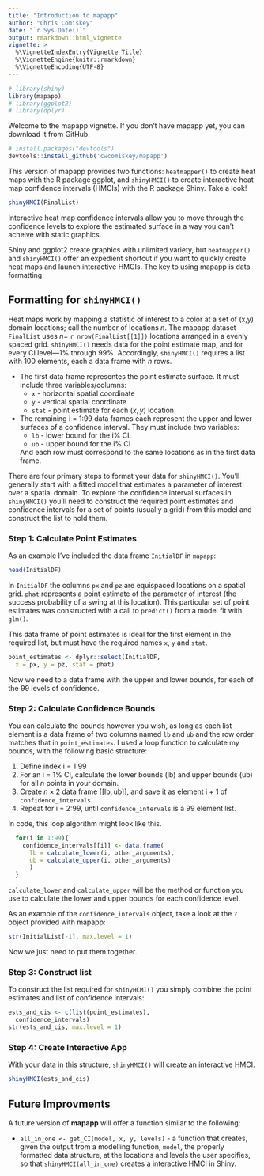 ```yaml
---
title: "Introduction to mapapp"
author: "Chris Comiskey"
date: "`r Sys.Date()`"
output: rmarkdown::html_vignette
vignette: >
  %\VignetteIndexEntry{Vignette Title}
  %\VignetteEngine{knitr::rmarkdown}
  %\VignetteEncoding{UTF-8}
---
```


```r
# library(shiny)
library(mapapp)
# library(ggplot2)
# library(dplyr)
```

Welcome to the mapapp vignette. If you don't have mapapp yet, you can download it from GitHub.

```r
# install.packages("devtools")
devtools::install_github('cwcomiskey/mapapp')
```

This version of mapapp provides two functions: `heatmapper()` to create heat maps with the R package ggplot, and `shinyHMCI()` to create interactive heat map confidence intervals (HMCIs) with the R package Shiny. Take a look!

```r
shinyHMCI(FinalList)
```
Interactive heat map confidence intervals allow you to move through the confidence levels to explore the estimated surface in a way you can't acheive with static graphics.

Shiny and ggplot2 create graphics with unlimited variety, but `heatmapper()` and `shinyHMCI()` offer an expedient shortcut if you want to quickly create heat maps and launch interactive HMCIs. The key to using mapapp is data formatting. 

## Formatting for `shinyHMCI()`

Heat maps work by mapping a statistic of interest to a color at a set of (x,y) domain locations; call the number of locations $n$. The mapapp dataset `FinalList` uses $n =$ `r nrow(FinalList[[1]])` locations arranged in a evenly spaced grid. `shinyHMCI()` needs data for the point estimate map, and for every CI level---1\% through 99\%. Accordingly, `shinyHMCI()` requires a list with 100 elements, each a data frame with $n$ rows. 

* The first data frame representes the point estimate surface.  It must include three variables/columns:
    + `x` - horizontal spatial coordinate
    + `y` - vertical spatial coordinate
    + `stat` - point estimate for each $(x,y)$ location
* The remaining i = 1:99 data frames each represent the upper and lower surfaces of a confidence interval.  They must include two variables:
    + `lb` - lower bound for the i$\%$ CI.
    + `ub` - upper bound for the i$\%$ CI
    
    And each row must correspond to the same locations as in the first data frame.

There are four primary steps to format your data for `shinyHMCI()`. You'll generally start with a fitted model that estimates a parameter of interest over a spatial domain.  To explore the confidence interval surfaces in `shinyHMCI()` you'll need to construct the required point estimates and confidence intervals for a set of points (usually a grid) from this model and construct the list to hold them.  

### Step 1: Calculate Point Estimates

As an example I've included the data frame `InitialDF` in `mapapp`:  

```r
head(InitialDF)
```

In `InitialDF` the columns `px` and `pz` are equispaced locations on a spatial grid.  `phat` represents a point estimate of the parameter of interest (the success probability of a swing at this location).  This particular set of point estimates was constructed with a call to `predict()` from a model fit with `glm()`.

This data frame of point estimates is ideal for the first element in the required list, but must have the required names `x`, `y` and `stat`.

```r
point_estimates <- dplyr::select(InitialDF, 
  x = px, y = pz, stat = phat)
```
 
Now we need to a data frame with the upper and lower bounds, for each of the 99 levels of confidence. 

### Step 2: Calculate Confidence Bounds

You can calculate the bounds however you wish, as long as each list element is a data frame of two columns named `lb` and `ub` and the row order matches that in `point_estimates`. I used a loop function to calculate my bounds, with the following basic structure:

1. Define index i = 1:99
2. For an i = 1\% CI, calculate the lower bounds (lb) and upper bounds (ub) for all $n$ points in your domain. 
3. Create $n \times 2$ data frame $[[\text{lb}, \text{ub}]]$, and save it as element i + 1 of `confidence_intervals`. 
4. Repeat for i = 2:99, until `confidence_intervals` is a 99 element list.

In code, this loop algorithm might look like this.

```r
  for(i in 1:99){
    confidence_intervals[[i]] <- data.frame(
      lb = calculate_lower(i, other_arguments), 
      ub = calculate_upper(i, other_arguments)
      )
  }
```

`calculate_lower` and `calculate_upper` will be the method or function you use to calculate the lower and upper bounds for each confidence level. 

As an example of the `confidence_intervals` object, take a look at the `?` object provided with mapapp:
```r
str(InitialList[-1], max.level = 1)
```

Now we just need to put them together.

### Step 3: Construct list

To construct the list required for `shinyHCMI()` you simply combine the point estimates and list of confidence intervals:

```r
ests_and_cis <- c(list(point_estimates), 
  confidence_intervals)
str(ests_and_cis, max.level = 1)
```

### Step 4: Create Interactive App

With your data in this structure, `shinyHMCI()` will create an interactive HMCI.

```r
shinyHMCI(ests_and_cis)
```

## Future Improvments

A future version of **mapapp** will offer a function similar to the following:

* `all_in_one <- get_CI(model, x, y, levels)` - a function that creates, given the output from a modelling function, `model`, the properly formatted data structure, at the locations and levels the user specifies, so that `shinyHMCI(all_in_one)` creates a interactive HMCI in Shiny.
